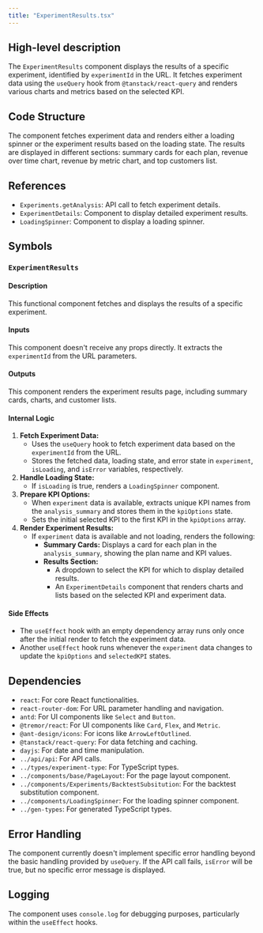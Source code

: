 ```yaml
---
title: "ExperimentResults.tsx"
---
```


## High-level description
The `ExperimentResults` component displays the results of a specific experiment, identified by `experimentId` in the URL. It fetches experiment data using the `useQuery` hook from `@tanstack/react-query` and renders various charts and metrics based on the selected KPI.

## Code Structure
The component fetches experiment data and renders either a loading spinner or the experiment results based on the loading state. The results are displayed in different sections: summary cards for each plan, revenue over time chart, revenue by metric chart, and top customers list.

## References
- `Experiments.getAnalysis`: API call to fetch experiment details.
- `ExperimentDetails`: Component to display detailed experiment results.
- `LoadingSpinner`: Component to display a loading spinner.

## Symbols

### `ExperimentResults`
#### Description
This functional component fetches and displays the results of a specific experiment.

#### Inputs
This component doesn't receive any props directly. It extracts the `experimentId` from the URL parameters.

#### Outputs
This component renders the experiment results page, including summary cards, charts, and customer lists.

#### Internal Logic
1. **Fetch Experiment Data:**
   - Uses the `useQuery` hook to fetch experiment data based on the `experimentId` from the URL.
   - Stores the fetched data, loading state, and error state in `experiment`, `isLoading`, and `isError` variables, respectively.
2. **Handle Loading State:**
   - If `isLoading` is true, renders a `LoadingSpinner` component.
3. **Prepare KPI Options:**
   - When `experiment` data is available, extracts unique KPI names from the `analysis_summary` and stores them in the `kpiOptions` state.
   - Sets the initial selected KPI to the first KPI in the `kpiOptions` array.
4. **Render Experiment Results:**
   - If `experiment` data is available and not loading, renders the following:
     - **Summary Cards:** Displays a card for each plan in the `analysis_summary`, showing the plan name and KPI values.
     - **Results Section:**
       - A dropdown to select the KPI for which to display detailed results.
       - An `ExperimentDetails` component that renders charts and lists based on the selected KPI and experiment data.

#### Side Effects
- The `useEffect` hook with an empty dependency array runs only once after the initial render to fetch the experiment data.
- Another `useEffect` hook runs whenever the `experiment` data changes to update the `kpiOptions` and `selectedKPI` states.

## Dependencies
- `react`: For core React functionalities.
- `react-router-dom`: For URL parameter handling and navigation.
- `antd`: For UI components like `Select` and `Button`.
- `@tremor/react`: For UI components like `Card`, `Flex`, and `Metric`.
- `@ant-design/icons`: For icons like `ArrowLeftOutlined`.
- `@tanstack/react-query`: For data fetching and caching.
- `dayjs`: For date and time manipulation.
- `../api/api`: For API calls.
- `../types/experiment-type`: For TypeScript types.
- `../components/base/PageLayout`: For the page layout component.
- `../components/Experiments/BacktestSubsitution`: For the backtest substitution component.
- `../components/LoadingSpinner`: For the loading spinner component.
- `../gen-types`: For generated TypeScript types.

## Error Handling
The component currently doesn't implement specific error handling beyond the basic handling provided by `useQuery`. If the API call fails, `isError` will be true, but no specific error message is displayed.

## Logging
The component uses `console.log` for debugging purposes, particularly within the `useEffect` hooks.
